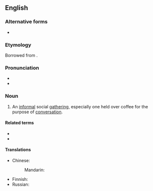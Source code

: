 ==English==
{{was wotd|2009|November|5}}

===Alternative forms===
* {{l|en|klatsch}}

===Etymology===
Borrowed from {{bor|en|de|Klatsch||meeting at which people gossip}}.

===Pronunciation===
* {{IPA|en|/klætʃ/}}
* {{audio|en|en-us-klatch.ogg|Audio (US)}}

===Noun===
{{en-noun|+|klatchs}}

# An [[informal]] social [[gathering]], especially one held over coffee for the purpose of [[conversation]].

====Related terms====
* {{l|en|coffee klatch}}
* {{l|en|kaffeeklatch}}

====Translations====
{{trans-top|informal social gathering}}
* Chinese:
*: Mandarin: {{t-needed|cmn}}
{{trans-mid}}
* Finnish: {{t|fi|kahvitilaisuus}}
* Russian: {{t+|ru|посиде́лки}}
{{trans-bottom}}